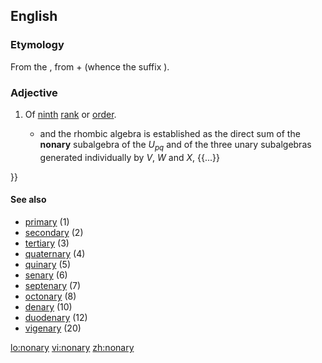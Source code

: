 ==English==

===Etymology===
From the {{etyl|la|en}} {{term|nonarius|nōnārius|lang=la}}, from {{term|nonus|nōnus|ninth|lang=la}} + {{term|-arius|-ārius|lang=la}} (whence the {{etyl|en|-}} suffix {{term|-ary|lang=en}}).

===Adjective===
{{en-adj|-}}

# Of [[ninth]] [[rank]] or [[order]].
#* {{quote-journal
    | date = 1984-01-09
    | first = L. J.
    | last = Walpole
    | title = Fourth-Rank Tensors of the Thirty-Two Crystal Classes: Multiplication Tables
    | journal = Proceedings of the Royal Society of London, Series A, Mathematical and Physical Sciences
    | volume = 391
    | issue = 1800
    | pages = 149-179
    | jstor = 2397534
    | passage = {{...}} and the rhombic algebra is established as the direct sum of the '''nonary''' subalgebra of the ''U<sub>pq</sub>'' and of the three unary subalgebras generated individually by ''V'', ''W'' and ''X'', {{...}}
}}

====See also====
* [[primary]] (1)
* [[secondary]] (2)
* [[tertiary]] (3)
* [[quaternary]] (4)
* [[quinary]] (5)
* [[senary]] (6)
* [[septenary]] (7)
* [[octonary]] (8)
* [[denary]] (10)
* [[duodenary]] (12)
* [[vigenary]] (20)

[[lo:nonary]]
[[vi:nonary]]
[[zh:nonary]]